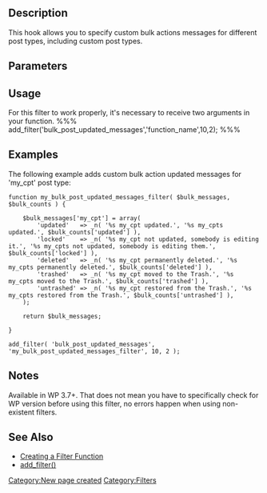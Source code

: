 == Description ==
This hook allows you to specify custom bulk actions messages for different post types, including custom post types.

== Parameters ==

{{Parameter|$bulk_messages|array|Array of messages, where key is the post type name|required|Array with filled values under keys 'post' and 'page'}}
{{Parameter|$bulk_counts|array|Array containing count of posts involved in the action under respective keys|required|Array with count of posts under keys 'updated', 'locked', 'deleted', 'trashed' and 'untrashed'}}

== Usage ==
For this filter to work properly, it's necessary to receive two arguments in your function.
%%%
add_filter('bulk_post_updated_messages','function_name',10,2);
%%%

== Examples ==
The following example adds custom bulk action updated messages for 'my_cpt' post type:

<pre>
function my_bulk_post_updated_messages_filter( $bulk_messages, $bulk_counts ) {

    $bulk_messages['my_cpt'] = array(
        'updated'   => _n( '%s my_cpt updated.', '%s my_cpts updated.', $bulk_counts['updated'] ),
        'locked'    => _n( '%s my_cpt not updated, somebody is editing it.', '%s my_cpts not updated, somebody is editing them.', $bulk_counts['locked'] ),
        'deleted'   => _n( '%s my_cpt permanently deleted.', '%s my_cpts permanently deleted.', $bulk_counts['deleted'] ),
        'trashed'   => _n( '%s my_cpt moved to the Trash.', '%s my_cpts moved to the Trash.', $bulk_counts['trashed'] ),
        'untrashed' => _n( '%s my_cpt restored from the Trash.', '%s my_cpts restored from the Trash.', $bulk_counts['untrashed'] ),
    );

    return $bulk_messages;

}

add_filter( 'bulk_post_updated_messages', 'my_bulk_post_updated_messages_filter', 10, 2 );
</pre>

== Notes ==

Available in WP 3.7+. That does not mean you have to specifically check for WP version before using this filter, no errors happen when using non-existent filters.

==See Also==
* [[Plugin_API#Create_a_Filter_Function|Creating a Filter Function]]
* [[Function_Reference/add_filter|add_filter()]]

[[Category:New page created]]
[[Category:Filters]]